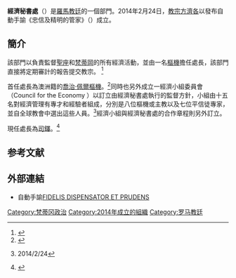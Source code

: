 {{羅馬教廷}}
'''經濟秘書處'''（{{lang-it|Segreteria per l'Economia}}）是[[羅馬教廷|羅馬教廷]]的一個部門。2014年2月24日，[[教宗方濟各|教宗方濟各]]以發布自動手諭《忠信及精明的管家》（{{lang-la|''Fidelis et dispensator prudens''}}）成立。

==簡介==
該部門以負責監督[[聖座|聖座]]和[[梵蒂岡|梵蒂岡]]的所有經濟活動，並由一名[[樞機|樞機]]擔任處長，該部門直接將定期審計的報告提交教宗。 <ref>{{cite news|title=教宗方济各批准新的经济协调架构|url=http://zh.radiovaticana.va/news/2014/02/24/%E6%95%99%E5%AE%97%E6%96%B9%E6%B5%8E%E5%90%84%E6%89%B9%E5%87%86%E6%96%B0%E7%9A%84%E7%BB%8F%E6%B5%8E%E5%8D%8F%E8%B0%83%E6%9E%B6%E6%9E%84/ci2-776194|newspaper=梵諦岡廣播電台|date=2014-02-24}}</ref>

首任處長為澳洲籍的[[喬治·佩爾|喬治·佩爾]][[樞機|樞機]]。<ref>{{cite web|title=Secretariat for the Economy|url=http://www.gcatholic.org/dioceses/romancuria/d57.htm|publisher=Giga Catholic|accessdate=2014-03-04|archive-date=2014-03-02|archive-url=https://web.archive.org/web/20140302151945/http://www.gcatholic.org/dioceses/romancuria/d57.htm|dead-url=no}}</ref>同時也另外成立一經濟小組委員會（Council for the Economy ）以訂立由經濟秘書處執行的監督方針，小組由十五名對經濟管理有專才和經驗者組成，分別是八位樞機或主教以及七位平信徒專家，並自全球教會中選出這些人員。<ref>{{cite news|title=教宗成立新部門 管理梵蒂岡財政|url=http://news.rti.org.tw/index_newsContent.aspx?nid=486569&id=1&id2=2|newspaper=中央廣播電台|deadurl=yes|archiveurl=https://web.archive.org/web/20140304224303/http://news.rti.org.tw/index_newsContent.aspx?nid=486569&id=1&id2=2|archivedate=2014-03-04}}2014/2/24 </ref>經濟小組與經濟秘書處的合作章程則另外訂立。

現任處長為{{link-en|若望·安多尼·格雷羅-阿爾韋斯|Juan Antonio Guerrero Alves}}[[司鐸#羅馬天主教和東正教|司鐸]]。<ref>{{cite press release |title=Resignations and Appointments, 14.11.2019 |url=https://press.vatican.va/content/salastampa/en/bollettino/pubblico/2019/11/14/191114b.html |publisher=Holy See Press Office |accessdate=2019-11-14 |archiveurl=https://web.archive.org/web/20191114143026/https://press.vatican.va/content/salastampa/en/bollettino/pubblico/2019/11/14/191114b.html |archivedate=2019-11-14 |language=en |date=2019-11-14}}</ref>

==参考文献==
{{reflist}}

==外部連結==
*自動手諭[http://www.vatican.va/holy_father/francesco/motu_proprio/documents/papa-francesco-motu-proprio_20140224_fidelis-dispensator-et-prudens_en.html FIDELIS DISPENSATOR ET PRUDENS] {{Wayback|url=http://www.vatican.va/holy_father/francesco/motu_proprio/documents/papa-francesco-motu-proprio_20140224_fidelis-dispensator-et-prudens_en.html |date=20140313181203 }}{{en icon}}

[[Category:梵蒂冈政治|Category:梵蒂冈政治]]
[[Category:2014年成立的組織|Category:2014年成立的組織]]
[[Category:罗马教廷|Category:罗马教廷]]